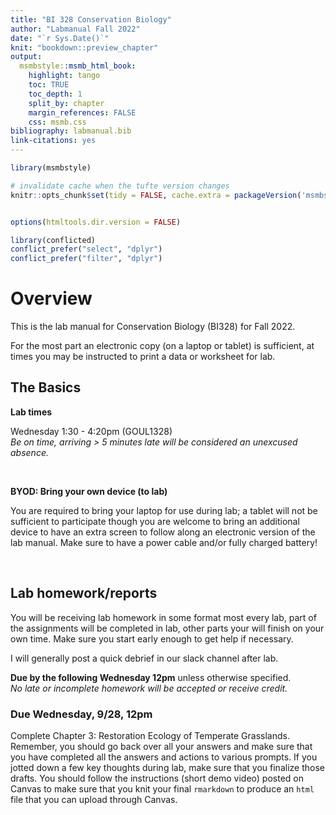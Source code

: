 ```yaml
---
title: "BI 328 Conservation Biology"
author: "Labmanual Fall 2022"
date: "`r Sys.Date()`"
knit: "bookdown::preview_chapter"
output:
  msmbstyle::msmb_html_book:
    highlight: tango
    toc: TRUE
    toc_depth: 1
    split_by: chapter
    margin_references: FALSE
    css: msmb.css
bibliography: labmanual.bib
link-citations: yes
---
```


```r

library(msmbstyle)

# invalidate cache when the tufte version changes
knitr::opts_chunk$set(tidy = FALSE, cache.extra = packageVersion('msmbstyle'))


options(htmltools.dir.version = FALSE)

library(conflicted)
conflict_prefer("select", "dplyr")
conflict_prefer("filter", "dplyr")

```

# Overview {-}

This is the lab manual for Conservation Biology (BI328) for Fall 2022.


For the most part an electronic copy (on a laptop or tablet) is sufficient, at times you may be instructed to print a data or worksheet for lab.

## The Basics {-}

**Lab times**

Wednesday 1:30 - 4:20pm (GOUL1328)  
*Be on time, arriving > 5 minutes late will be considered an unexcused absence.*

<br>


**BYOD: Bring your own device (to lab)**

You are required to bring your laptop for use during lab; a tablet will not be sufficient to participate though you are welcome to bring an additional device to have an extra screen to follow along an electronic version of the lab manual. Make sure to have a power cable and/or fully charged battery!

<br>



## Lab homework/reports {-}

You will be receiving lab homework in some format most every lab, part of the assignments will be completed in lab, other parts your will finish on your own time. Make sure you start early enough to get help if necessary.

I will generally post a quick debrief in our slack channel after lab.

**Due by the following Wednesday 12pm** unless otherwise specified.  
*No late or incomplete homework will be accepted or receive credit.*


### Due Wednesday, 9/28, 12pm {-}

Complete Chapter 3: Restoration Ecology of Temperate Grasslands. Remember, you should go back over all your answers and make sure that you have completed all the answers and actions to various prompts. If you jotted down a few key thoughts during lab, make sure that you finalize those drafts. You should follow the instructions (short demo video) posted on Canvas to make sure that you knit your final `rmarkdown` to produce an `html` file that you can upload through Canvas.


